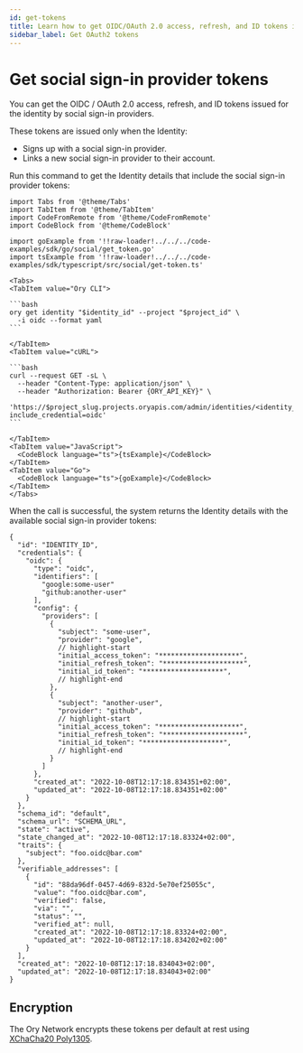 ```yaml
---
id: get-tokens
title: Learn how to get OIDC/OAuth 2.0 access, refresh, and ID tokens issued by social sign-in providers
sidebar_label: Get OAuth2 tokens
---
```


# Get social sign-in provider tokens

You can get the OIDC / OAuth 2.0 access, refresh, and ID tokens issued for the identity by social sign-in providers.

These tokens are issued only when the Identity:

- Signs up with a social sign-in provider.
- Links a new social sign-in provider to their account.

Run this command to get the Identity details that include the social sign-in provider tokens:

````mdx-code-block
import Tabs from '@theme/Tabs'
import TabItem from '@theme/TabItem'
import CodeFromRemote from '@theme/CodeFromRemote'
import CodeBlock from '@theme/CodeBlock'

import goExample from '!!raw-loader!../../../code-examples/sdk/go/social/get_token.go'
import tsExample from '!!raw-loader!../../../code-examples/sdk/typescript/src/social/get-token.ts'

<Tabs>
<TabItem value="Ory CLI">

```bash
ory get identity "$identity_id" --project "$project_id" \
  -i oidc --format yaml
```

</TabItem>
<TabItem value="cURL">

```bash
curl --request GET -sL \
  --header "Content-Type: application/json" \
  --header "Authorization: Bearer {ORY_API_KEY}" \
  'https://$project_slug.projects.oryapis.com/admin/identities/<identity_id>?include_credential=oidc'
```

</TabItem>
<TabItem value="JavaScript">
  <CodeBlock language="ts">{tsExample}</CodeBlock>
</TabItem>
<TabItem value="Go">
  <CodeBlock language="ts">{goExample}</CodeBlock>
</TabItem>
</Tabs>
````

When the call is successful, the system returns the Identity details with the available social sign-in provider tokens:

```json5
{
  "id": "IDENTITY_ID",
  "credentials": {
    "oidc": {
      "type": "oidc",
      "identifiers": [
        "google:some-user"
        "github:another-user"
      ],
      "config": {
        "providers": [
          {
            "subject": "some-user",
            "provider": "google",
            // highlight-start
            "initial_access_token": "********************",
            "initial_refresh_token": "********************",
            "initial_id_token": "********************",
            // highlight-end
          },
          {
            "subject": "another-user",
            "provider": "github",
            // highlight-start
            "initial_access_token": "********************",
            "initial_refresh_token": "********************",
            "initial_id_token": "********************",
            // highlight-end
          }
        ]
      },
      "created_at": "2022-10-08T12:17:18.834351+02:00",
      "updated_at": "2022-10-08T12:17:18.834351+02:00"
    }
  },
  "schema_id": "default",
  "schema_url": "SCHEMA_URL",
  "state": "active",
  "state_changed_at": "2022-10-08T12:17:18.83324+02:00",
  "traits": {
    "subject": "foo.oidc@bar.com"
  },
  "verifiable_addresses": [
    {
      "id": "88da96df-0457-4d69-832d-5e70ef25055c",
      "value": "foo.oidc@bar.com",
      "verified": false,
      "via": "",
      "status": "",
      "verified_at": null,
      "created_at": "2022-10-08T12:17:18.83324+02:00",
      "updated_at": "2022-10-08T12:17:18.834202+02:00"
    }
  ],
  "created_at": "2022-10-08T12:17:18.834043+02:00",
  "updated_at": "2022-10-08T12:17:18.834043+02:00"
}
```

## Encryption

The Ory Network encrypts these tokens per default at rest using
[XChaCha20 Poly1305](https://en.wikipedia.org/wiki/ChaCha20-Poly1305#XChaCha20-Poly1305_–_extended_nonce_variant).
